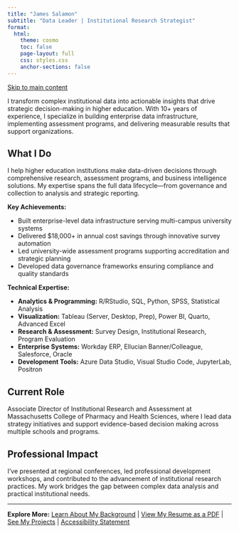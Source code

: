 ```yaml
---
title: "James Salamon"
subtitle: "Data Leader | Institutional Research Strategist"
format:
  html:
    theme: cosmo
    toc: false
    page-layout: full
    css: styles.css
    anchor-sections: false
---
```


<a href="#main-content" class="skip-link">Skip to main content</a>

<div id="main-content">

I transform complex institutional data into actionable insights that drive strategic decision-making in higher education. With 10+ years of experience, I specialize in building enterprise data infrastructure, implementing assessment programs, and delivering measurable results that support organizations.

## What I Do

I help higher education institutions make data-driven decisions through comprehensive research, assessment programs, and business intelligence solutions. My expertise spans the full data lifecycle—from governance and collection to analysis and strategic reporting.

**Key Achievements:**

- Built enterprise-level data infrastructure serving multi-campus university systems
- Delivered $18,000+ in annual cost savings through innovative survey automation
- Led university-wide assessment programs supporting accreditation and strategic planning
- Developed data governance frameworks ensuring compliance and quality standards

**Technical Expertise:**

- **Analytics & Programming:** R/RStudio, SQL, Python, SPSS, Statistical Analysis
- **Visualization:** Tableau (Server, Desktop, Prep), Power BI, Quarto, Advanced Excel
- **Research & Assessment:** Survey Design, Institutional Research, Program Evaluation
- **Enterprise Systems:** Workday ERP, Ellucian Banner/Colleague, Salesforce, Oracle
- **Development Tools:** Azure Data Studio, Visual Studio Code, JupyterLab, Positron

## Current Role

Associate Director of Institutional Research and Assessment at Massachusetts College of Pharmacy and Health Sciences, where I lead data strategy initiatives and support evidence-based decision making across multiple schools and programs.

## Professional Impact

I've presented at regional conferences, led professional development workshops, and contributed to the advancement of institutional research practices. My work bridges the gap between complex data analysis and practical institutional needs.

---

**Explore More:**
[Learn About My Background](about.qmd) | [View My Resume as a PDF](James Salamon_Resume.qmd) | [See My Projects](projects.qmd) | [Accessibility Statement](accessibility.qmd)

</div>
